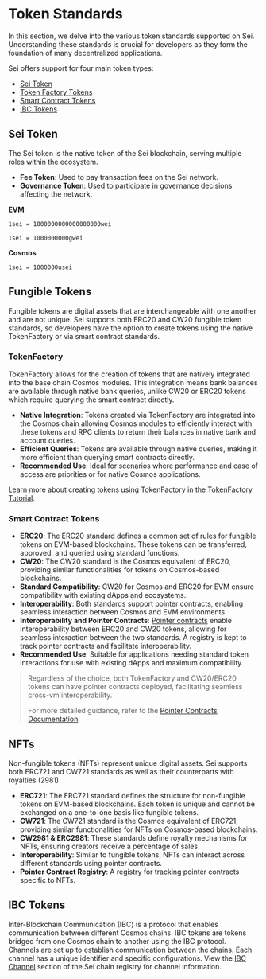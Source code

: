 
# Token Standards

In this section, we delve into the various token standards supported on Sei. Understanding these standards is crucial for developers as they form the foundation of many decentralized applications.

Sei offers support for four main token types:
- [Sei Token](#sei-token)
- [Token Factory Tokens](#tokenfactory)
- [Smart Contract Tokens](#smart-contract-tokens)
- [IBC Tokens](#ibc-tokens)

## **Sei Token**

The Sei token is the native token of the Sei blockchain, serving multiple roles within the ecosystem.

- **Fee Token**: Used to pay transaction fees on the Sei network.
- **Governance Token**: Used to participate in governance decisions affecting the network.


**EVM**

`1sei = 1000000000000000000wei`

`1sei = 1000000000gwei`

**Cosmos**

`1sei = 1000000usei`

## **Fungible Tokens**

Fungible tokens are digital assets that are interchangeable with one another and are not unique. Sei supports both ERC20 and CW20 fungible token standards, so developers have the option to create tokens using the native TokenFactory or via smart contract standards.

### TokenFactory

TokenFactory allows for the creation of tokens that are natively integrated into the base chain Cosmos modules. This integration means bank balances are available through native bank queries, unlike CW20 or ERC20 tokens which require querying the smart contract directly.

- **Native Integration**: Tokens created via TokenFactory are integrated into the Cosmos chain allowing Cosmos modules to efficiently interact with these tokens and RPC clients to return their balances in native bank and account queries.
- **Efficient Queries**: Tokens are available through native queries, making it more efficient than querying smart contracts directly.
- **Recommended Use**: Ideal for scenarios where performance and ease of access are priorities or for native Cosmos applications.

Learn more about creating tokens using TokenFactory in the [TokenFactory Tutorial](/dev-tutorials/tokenfactory-tutorial).

### Smart Contract Tokens

- **ERC20**: The ERC20 standard defines a common set of rules for fungible tokens on EVM-based blockchains. These tokens can be transferred, approved, and queried using standard functions.
- **CW20**: The CW20 standard is the Cosmos equivalent of ERC20, providing similar functionalities for tokens on Cosmos-based blockchains.
- **Standard Compatibility**: CW20 for Cosmos and ERC20 for EVM ensure compatibility with existing dApps and ecosystems.
- **Interoperability**: Both standards support pointer contracts, enabling seamless interaction between Cosmos and EVM environments.
- **Interoperability and Pointer Contracts**: [Pointer contracts](/dev-tutorials/pointer-contracts) enable interoperability between ERC20 and CW20 tokens, allowing for seamless interaction between the two standards. A registry is kept to track pointer contracts and facilitate interoperability.
- **Recommended Use**: Suitable for applications needing standard token interactions for use with existing dApps and maximum compatibility.


<Blockquote mt="lg">
   <Title order={4} mb="sm">Interoperability</Title>
   Regardless of the choice, both TokenFactory and CW20/ERC20 tokens can have pointer contracts deployed, facilitating seamless cross-vm interoperability.

   For more detailed guidance, refer to the [Pointer Contracts Documentation](/dev-tutorials/pointer-contracts).
</Blockquote>

## **NFTs**

Non-fungible tokens (NFTs) represent unique digital assets. Sei supports both ERC721 and CW721 standards as well as their counterparts with royalties (2981).

- **ERC721**: The ERC721 standard defines the structure for non-fungible tokens on EVM-based blockchains. Each token is unique and cannot be exchanged on a one-to-one basis like fungible tokens.
- **CW721**: The CW721 standard is the Cosmos equivalent of ERC721, providing similar functionalities for NFTs on Cosmos-based blockchains.
- **CW2981 & ERC2981**: These standards define royalty mechanisms for NFTs, ensuring creators receive a percentage of sales.
- **Interoperability**: Similar to fungible tokens, NFTs can interact across different standards using pointer contracts.
- **Pointer Contract Registry**: A registry for tracking pointer contracts specific to NFTs.

## **IBC Tokens**

Inter-Blockchain Communication (IBC) is a protocol that enables communication between different Cosmos chains. IBC tokens are tokens bridged from one Cosmos chain to another using the IBC protocol. Channels are set up to establish communication between the chains. Each channel has a unique identifier and specific configurations. View the [IBC Channel](https://github.com/sei-protocol/chain-registry/blob/main/ibc_info.json) section of the Sei chain registry for channel information.
